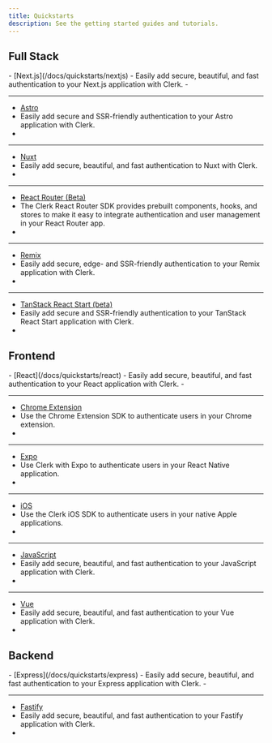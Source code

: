 ```yaml
---
title: Quickstarts
description: See the getting started guides and tutorials.
---
```


## Full Stack

<Cards>
  - [Next.js](/docs/quickstarts/nextjs)
  - Easily add secure, beautiful, and fast authentication to your Next.js application with Clerk.
  - <Include src="_partials/icons/nextjs" />

  ---

  - [Astro](/docs/quickstarts/astro)
  - Easily add secure and SSR-friendly authentication to your Astro application with Clerk.
  - <Include src="_partials/icons/astro" />

  ---

  - [Nuxt](/docs/quickstarts/nuxt)
  - Easily add secure, beautiful, and fast authentication to Nuxt with Clerk.
  - <Include src="_partials/icons/nuxt" />

  ---

  - [React Router (Beta)](/docs/quickstarts/react-router)
  - The Clerk React Router SDK provides prebuilt components, hooks, and stores to make it easy to integrate authentication and user management in your React Router app.
  - <Include src="_partials/icons/react-router" />

  ---

  - [Remix](/docs/quickstarts/remix)
  - Easily add secure, edge- and SSR-friendly authentication to your Remix application with Clerk.
  - <Include src="_partials/icons/remix" />

  ---

  - [TanStack React Start (beta)](/docs/quickstarts/tanstack-react-start)
  - Easily add secure and SSR-friendly authentication to your TanStack React Start application with Clerk.
  - <Include src="_partials/icons/tanstack-start" />
</Cards>

## Frontend

<Cards>
  - [React](/docs/quickstarts/react)
  - Easily add secure, beautiful, and fast authentication to your React application with Clerk.
  - <Include src="_partials/icons/react" />

  ---

  - [Chrome Extension](/docs/quickstarts/chrome-extension)
  - Use the Chrome Extension SDK to authenticate users in your Chrome extension.
  - <Include src="_partials/icons/chrome-extension" />

  ---

  - [Expo](/docs/quickstarts/expo)
  - Use Clerk with Expo to authenticate users in your React Native application.
  - <Include src="_partials/icons/expo" />

  ---

  - [iOS](/docs/quickstarts/ios)
  - Use the Clerk iOS SDK to authenticate users in your native Apple applications.
  - <Include src="_partials/icons/ios" />

  ---

  - [JavaScript](/docs/quickstarts/javascript)
  - Easily add secure, beautiful, and fast authentication to your JavaScript application with Clerk.
  - <Include src="_partials/icons/javascript" />

  ---

  - [Vue](/docs/quickstarts/vue)
  - Easily add secure, beautiful, and fast authentication to your Vue application with Clerk.
  - <Include src="_partials/icons/vue" />
</Cards>

## Backend

<Cards>
  - [Express](/docs/quickstarts/express)
  - Easily add secure, beautiful, and fast authentication to your Express application with Clerk.
  - <Include src="_partials/icons/express" />

  ---

  - [Fastify](/docs/quickstarts/fastify)
  - Easily add secure, beautiful, and fast authentication to your Fastify application with Clerk.
  - <Include src="_partials/icons/fastify" />
</Cards>

<Include src="_partials/help" />
